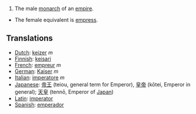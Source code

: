 #The male [[monarch]] of an [[empire]].
*The female equivalent is [[empress]].

==Translations==
*[[Dutch]]: [[keizer]] ''m''
*[[Finnish]]: [[keisari]]
*[[French]]: [[empreur]] ''m''
*[[German]]: [[Kaiser]] ''m''
*[[Italian]]: [[imperatore]] ''m''
*[[Japanese]]: [[帝王]] (teiou, general term for Emperor), [[皇帝]] (kōtei, Emperor in general); [[天皇]] (tennō, Emperor of [[Japan]])
*[[Latin]]: [[imperator]]
*[[Spanish]]: [[emperador]]
